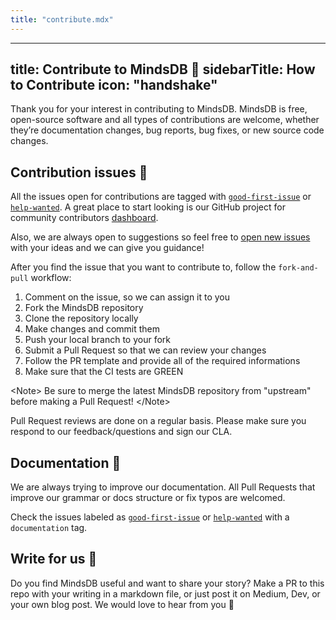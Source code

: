 ```yaml
---
title: "contribute.mdx"
---
```


---
title: Contribute to MindsDB 🐻
sidebarTitle: How to Contribute
icon: "handshake"
---

Thank you for your interest in contributing to MindsDB. MindsDB is free, open-source software and all types of contributions are welcome, whether they’re documentation changes, bug reports, bug fixes, or new source code changes.

## Contribution issues 🔧

All the issues open for contributions are tagged with [`good-first-issue`](https://github.com/mindsdb/mindsdb/labels/good%20first%20issue) or [`help-wanted`](https://github.com/mindsdb/mindsdb/labels/help%20wanted). A great place to start looking is our GitHub project for community contributors [dashboard](https://github.com/mindsdb/mindsdb/projects/8).

Also, we are always open to suggestions so feel free to [open new issues](https://github.com/mindsdb/mindsdb/issues/new/choose) with your ideas and we can give you guidance!

After you find the issue that you want to contribute to, follow the `fork-and-pull` workflow:

1. Comment on the issue, so we can assign it to you
2. Fork the MindsDB repository
3. Clone the repository locally
4. Make changes and commit them
5. Push your local branch to your fork
6. Submit a Pull Request so that we can review your changes
7. Follow the PR template and provide all of the required informations
8. Make sure that the CI tests are GREEN

&lt;Note&gt;
  Be sure to merge the latest MindsDB repository from "upstream" before making a Pull Request!
&lt;/Note&gt;

Pull Request reviews are done on a regular basis. Please make sure you respond to our feedback/questions and sign our CLA.

## Documentation 📖

We are always trying to improve our documentation. All Pull Requests that improve our grammar or docs structure or fix typos are welcomed.

Check the issues labeled as [`good-first-issue`](https://github.com/mindsdb/mindsdb/labels/good%20first%20issue) or [`help-wanted`](https://github.com/mindsdb/mindsdb/labels/help%20wanted) with a `documentation` tag.

## Write for us 📝

Do you find MindsDB useful and want to share your story? Make a PR to this repo with your writing in a markdown file, or just post it on Medium, Dev, or your own blog post. We would love to hear from you 💚
